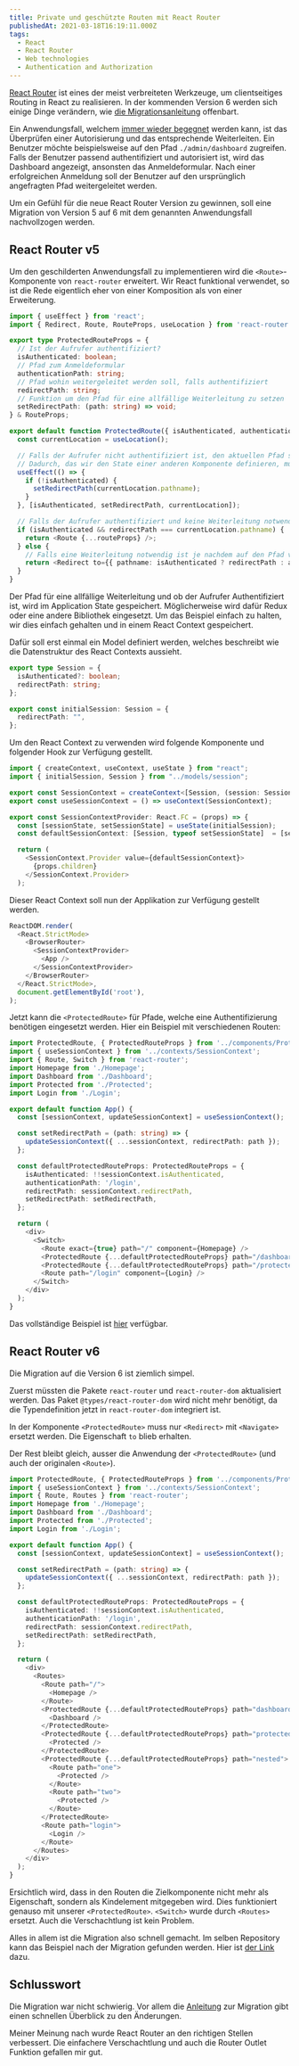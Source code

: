 ```yaml
---
title: Private und geschützte Routen mit React Router
publishedAt: 2021-03-18T16:19:11.000Z
tags:
  - React
  - React Router
  - Web technologies
  - Authentication and Authorization
---
```


[React Router](https://reactrouter.com/) ist eines der meist verbreiteten Werkzeuge, um clientseitiges Routing in React zu realisieren. In der kommenden Version 6 werden sich einige Dinge verändern, wie [die Migrationsanleitung](https://github.com/ReactTraining/react-router/blob/dev/docs/advanced-guides/migrating-5-to-6.md) offenbart.

Ein Anwendungsfall, welchem [immer wieder begegnet](https://stackoverflow.com/questions/47747754/how-to-rewrite-the-protected-private-route-using-typescript-and-react-router-4-a) werden kann, ist das Überprüfen einer Autorisierung und das entsprechende Weiterleiten. Ein Benutzer möchte beispielsweise auf den Pfad `./admin/dashboard` zugreifen. Falls der Benutzer passend authentifiziert und autorisiert ist, wird das Dashboard angezeigt, ansonsten das Anmeldeformular. Nach einer erfolgreichen Anmeldung soll der Benutzer auf den ursprünglich angefragten Pfad weitergeleitet werden.

Um ein Gefühl für die neue React Router Version zu gewinnen, soll eine Migration von Version 5 auf 6 mit dem genannten Anwendungsfall nachvollzogen werden.

## React Router v5

Um den geschilderten Anwendungsfall zu implementieren wird die `<Route>`-Komponente von `react-router` erweitert. Wir React funktional verwendet, so ist die Rede eigentlich eher von einer Komposition als von einer Erweiterung.

```typescript
import { useEffect } from 'react';
import { Redirect, Route, RouteProps, useLocation } from 'react-router';

export type ProtectedRouteProps = {
  // Ist der Aufrufer authentifiziert?
  isAuthenticated: boolean;
  // Pfad zum Anmeldeformular
  authenticationPath: string;
  // Pfad wohin weitergeleitet werden soll, falls authentifiziert
  redirectPath: string;
  // Funktion um den Pfad für eine allfällige Weiterleitung zu setzen
  setRedirectPath: (path: string) => void;
} & RouteProps;

export default function ProtectedRoute({ isAuthenticated, authenticationPath, redirectPath, setRedirectPath, ...routeProps }: ProtectedRouteProps) {
  const currentLocation = useLocation();

  // Falls der Aufrufer nicht authentifiziert ist, den aktuellen Pfad speichern.
  // Dadurch, das wir den State einer anderen Komponente definieren, muss dies in einem Effect passieren.
  useEffect(() => {
    if (!isAuthenticated) {
      setRedirectPath(currentLocation.pathname);
    }
  }, [isAuthenticated, setRedirectPath, currentLocation]);

  // Falls der Aufrufer authentifiziert und keine Weiterleitung notwendig ist, die angeforderte Route rendern.
  if (isAuthenticated && redirectPath === currentLocation.pathname) {
    return <Route {...routeProps} />;
  } else {
    // Falls eine Weiterleitung notwendig ist je nachdem auf den Pfad vor der Authentifizierung oder zum Anmeldeformular weiterleiten.
    return <Redirect to={{ pathname: isAuthenticated ? redirectPath : authenticationPath }} />;
  }
}
```

Der Pfad für eine allfällige Weiterleitung und ob der Aufrufer Authentifiziert ist, wird im Application State gespeichert. Möglicherweise wird dafür Redux oder eine andere Bibliothek eingesetzt. Um das Beispiel einfach zu halten, wir dies einfach gehalten und in einem React Context gespeichert.

Dafür soll erst einmal ein Model definiert werden, welches beschreibt wie die Datenstruktur des React Contexts aussieht.

```typescript
export type Session = {
  isAuthenticated?: boolean;
  redirectPath: string;
};

export const initialSession: Session = {
  redirectPath: "",
};
```

Um den React Context zu verwenden wird folgende Komponente und folgender Hook zur Verfügung gestellt.

```typescript
import { createContext, useContext, useState } from "react";
import { initialSession, Session } from "../models/session";

export const SessionContext = createContext<[Session, (session: Session) => void]>([initialSession, () => {}]);
export const useSessionContext = () => useContext(SessionContext);

export const SessionContextProvider: React.FC = (props) => {
  const [sessionState, setSessionState] = useState(initialSession);
  const defaultSessionContext: [Session, typeof setSessionState]  = [sessionState, setSessionState];

  return (
    <SessionContext.Provider value={defaultSessionContext}>
      {props.children}
    </SessionContext.Provider>
  );
```

Dieser React Context soll nun der Applikation zur Verfügung gestellt werden.

```typescript
ReactDOM.render(
  <React.StrictMode>
    <BrowserRouter>
      <SessionContextProvider>
        <App />
      </SessionContextProvider>
    </BrowserRouter>
  </React.StrictMode>,
  document.getElementById('root'),
);
```

Jetzt kann die `<ProtectedRoute>` für Pfade, welche eine Authentifizierung benötigen eingesetzt werden. Hier ein Beispiel mit verschiedenen Routen:

```typescript
import ProtectedRoute, { ProtectedRouteProps } from '../components/ProtectedRoute';
import { useSessionContext } from '../contexts/SessionContext';
import { Route, Switch } from 'react-router';
import Homepage from './Homepage';
import Dashboard from './Dashboard';
import Protected from './Protected';
import Login from './Login';

export default function App() {
  const [sessionContext, updateSessionContext] = useSessionContext();

  const setRedirectPath = (path: string) => {
    updateSessionContext({ ...sessionContext, redirectPath: path });
  };

  const defaultProtectedRouteProps: ProtectedRouteProps = {
    isAuthenticated: !!sessionContext.isAuthenticated,
    authenticationPath: '/login',
    redirectPath: sessionContext.redirectPath,
    setRedirectPath: setRedirectPath,
  };

  return (
    <div>
      <Switch>
        <Route exact={true} path="/" component={Homepage} />
        <ProtectedRoute {...defaultProtectedRouteProps} path="/dashboard" component={Dashboard} />
        <ProtectedRoute {...defaultProtectedRouteProps} path="/protected" component={Protected} />
        <Route path="/login" component={Login} />
      </Switch>
    </div>
  );
}
```

Das vollständige Beispiel ist [hier](https://github.com/openscript/react-router-private-protected-routes/tree/react-router-5) verfügbar.

## React Router v6

Die Migration auf die Version 6 ist ziemlich simpel.

Zuerst müssten die Pakete `react-router` und `react-router-dom` aktualisiert werden. Das Paket `@types/react-router-dom` wird nicht mehr benötigt, da die Typendefinition jetzt in `react-router-dom` integriert ist.

In der Komponente `<ProtectedRoute>` muss nur `<Redirect>` mit `<Navigate>` ersetzt werden. Die Eigenschaft `to` blieb erhalten.

Der Rest bleibt gleich, ausser die Anwendung der `<ProtectedRoute>` (und auch der originalen `<Route>`).

```typescript
import ProtectedRoute, { ProtectedRouteProps } from '../components/ProtectedRoute';
import { useSessionContext } from '../contexts/SessionContext';
import { Route, Routes } from 'react-router';
import Homepage from './Homepage';
import Dashboard from './Dashboard';
import Protected from './Protected';
import Login from './Login';

export default function App() {
  const [sessionContext, updateSessionContext] = useSessionContext();

  const setRedirectPath = (path: string) => {
    updateSessionContext({ ...sessionContext, redirectPath: path });
  };

  const defaultProtectedRouteProps: ProtectedRouteProps = {
    isAuthenticated: !!sessionContext.isAuthenticated,
    authenticationPath: '/login',
    redirectPath: sessionContext.redirectPath,
    setRedirectPath: setRedirectPath,
  };

  return (
    <div>
      <Routes>
        <Route path="/">
          <Homepage />
        </Route>
        <ProtectedRoute {...defaultProtectedRouteProps} path="dashboard">
          <Dashboard />
        </ProtectedRoute>
        <ProtectedRoute {...defaultProtectedRouteProps} path="protected">
          <Protected />
        </ProtectedRoute>
        <ProtectedRoute {...defaultProtectedRouteProps} path="nested">
          <Route path="one">
            <Protected />
          </Route>
          <Route path="two">
            <Protected />
          </Route>
        </ProtectedRoute>
        <Route path="login">
          <Login />
        </Route>
      </Routes>
    </div>
  );
}
```

Ersichtlich wird, dass in den Routen die Zielkomponente nicht mehr als Eigenschaft, sondern als Kindelement mitgegeben wird. Dies funktioniert genauso mit unserer `<ProtectedRoute>`. `<Switch>` wurde durch `<Routes>` ersetzt. Auch die Verschachtlung ist kein Problem.

Alles in allem ist die Migration also schnell gemacht. Im selben Repository kann das Beispiel nach der Migration gefunden werden. Hier ist [der Link](https://github.com/openscript/react-router-private-protected-routes/tree/react-router-6) dazu.

## Schlusswort

Die Migration war nicht schwierig. Vor allem die [Anleitung](https://github.com/ReactTraining/react-router/blob/dev/docs/advanced-guides/migrating-5-to-6.md) zur Migration gibt einen schnellen Überblick zu den Änderungen.

Meiner Meinung nach wurde React Router an den richtigen Stellen verbessert. Die einfachere Verschachtlung und auch die Router Outlet Funktion gefallen mir gut.
